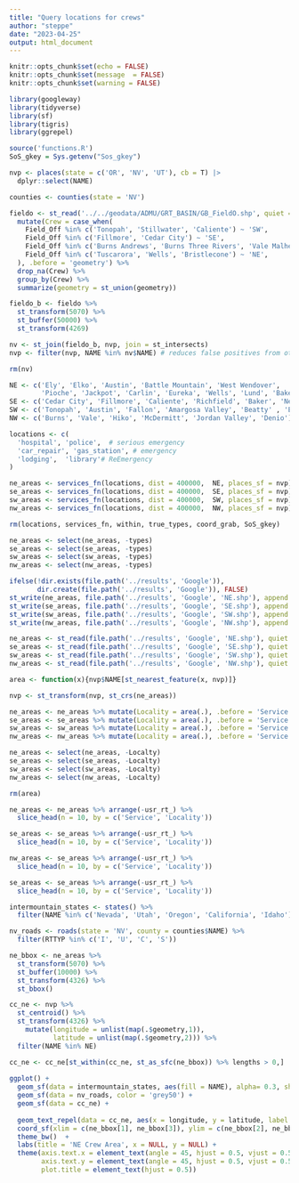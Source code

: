 ```yaml
---
title: "Query locations for crews"
author: "steppe"
date: "2023-04-25"
output: html_document
---
```



```r
knitr::opts_chunk$set(echo = FALSE)
knitr::opts_chunk$set(message  = FALSE)
knitr::opts_chunk$set(warning = FALSE)
```




```r
library(googleway)
library(tidyverse)
library(sf)
library(tigris)
library(ggrepel)
```

```r
source('functions.R')
SoS_gkey = Sys.getenv("Sos_gkey")
```


```r

nvp <- places(state = c('OR', 'NV', 'UT'), cb = T) |>
  dplyr::select(NAME)

counties <- counties(state = 'NV')
```

```r

fieldo <- st_read('../../geodata/ADMU/GRT_BASIN/GB_FieldO.shp', quiet = T) %>% 
  mutate(Crew = case_when( 
    Field_Off %in% c('Tonopah', 'Stillwater', 'Caliente') ~ 'SW', 
    Field_Off %in% c('Fillmore', 'Cedar City') ~ 'SE', 
    Field_Off %in% c('Burns Andrews', 'Burns Three Rivers', 'Vale Malheur') ~ 'NW', 
    Field_Off %in% c('Tuscarora', 'Wells', 'Bristlecone') ~ 'NE', 
  ), .before = 'geometry') %>% 
  drop_na(Crew) %>% 
  group_by(Crew) %>% 
  summarize(geometry = st_union(geometry))

fieldo_b <- fieldo %>% 
  st_transform(5070) %>% 
  st_buffer(50000) %>% 
  st_transform(4269) 

nv <- st_join(fieldo_b, nvp, join = st_intersects)
nvp <- filter(nvp, NAME %in% nv$NAME) # reduces false positives from other searches

rm(nv)
```


```r
NE <- c('Ely', 'Elko', 'Austin', 'Battle Mountain', 'West Wendover', 
        'Pioche', 'Jackpot', 'Carlin', 'Eureka', 'Wells', 'Lund', 'Baker')
SE <- c('Cedar City', 'Fillmore', 'Caliente', 'Richfield', 'Baker', 'Newcastle', 'St. George')
SW <- c('Tonopah', 'Austin', 'Fallon', 'Amargosa Valley', 'Beatty' , 'Eureka', 'Yerington')
NW <- c('Burns', 'Vale', 'Hiko', 'McDermitt', 'Jordan Valley', 'Denio')
```

```r

locations <- c(
  'hospital', 'police',  # serious emergency
  'car_repair', 'gas_station', # emergency
  'lodging',  'library'# ReEmergency 
)

ne_areas <- services_fn(locations, dist = 400000,  NE, places_sf = nvp) 
se_areas <- services_fn(locations, dist = 400000,  SE, places_sf = nvp) 
sw_areas <- services_fn(locations, dist = 400000,  SW, places_sf = nvp) 
nw_areas <- services_fn(locations, dist = 400000,  NW, places_sf = nvp) 

rm(locations, services_fn, within, true_types, coord_grab, SoS_gkey)
```

```r

ne_areas <- select(ne_areas, -types)
se_areas <- select(se_areas, -types)
sw_areas <- select(sw_areas, -types)
nw_areas <- select(nw_areas, -types)

ifelse(!dir.exists(file.path('../results', 'Google')), 
       dir.create(file.path('../results', 'Google')), FALSE)
st_write(ne_areas, file.path('../results', 'Google', 'NE.shp'), append = F, quiet = T)
st_write(se_areas, file.path('../results', 'Google', 'SE.shp'), append = F, quiet = T)
st_write(sw_areas, file.path('../results', 'Google', 'SW.shp'), append = F, quiet = T)
st_write(nw_areas, file.path('../results', 'Google', 'NW.shp'), append = F, quiet = T)
```

```r

ne_areas <- st_read(file.path('../results', 'Google', 'NE.shp'), quiet = T)
se_areas <- st_read(file.path('../results', 'Google', 'SE.shp'), quiet = T)
sw_areas <- st_read(file.path('../results', 'Google', 'SW.shp'), quiet = T)
nw_areas <- st_read(file.path('../results', 'Google', 'NW.shp'), quiet = T)

```


```r
area <- function(x){nvp$NAME[st_nearest_feature(x, nvp)]}

nvp <- st_transform(nvp, st_crs(ne_areas))

ne_areas <- ne_areas %>% mutate(Locality = area(.), .before = 'Service')
se_areas <- se_areas %>% mutate(Locality = area(.), .before = 'Service')
sw_areas <- sw_areas %>% mutate(Locality = area(.), .before = 'Service')
nw_areas <- nw_areas %>% mutate(Locality = area(.), .before = 'Service')

ne_areas <- select(ne_areas, -Localty)
se_areas <- select(se_areas, -Localty)
sw_areas <- select(sw_areas, -Localty)
nw_areas <- select(nw_areas, -Localty)

rm(area)
```

```r

ne_areas <- ne_areas %>% arrange(-usr_rt_) %>% 
  slice_head(n = 10, by = c('Service', 'Locality'))

se_areas <- se_areas %>% arrange(-usr_rt_) %>% 
  slice_head(n = 10, by = c('Service', 'Locality'))

nw_areas <- se_areas %>% arrange(-usr_rt_) %>% 
  slice_head(n = 10, by = c('Service', 'Locality'))

se_areas <- se_areas %>% arrange(-usr_rt_) %>% 
  slice_head(n = 10, by = c('Service', 'Locality'))

```


```r

intermountain_states <- states() %>% 
  filter(NAME %in% c('Nevada', 'Utah', 'Oregon', 'California', 'Idaho'))

nv_roads <- roads(state = 'NV', county = counties$NAME) %>% 
  filter(RTTYP %in% c('I', 'U', 'C', 'S'))

ne_bbox <- ne_areas %>% 
  st_transform(5070) %>% 
  st_buffer(10000) %>% 
  st_transform(4326) %>% 
  st_bbox()

cc_ne <- nvp %>%  
  st_centroid() %>% 
  st_transform(4326) %>% 
    mutate(longitude = unlist(map(.$geometry,1)),
           latitude = unlist(map(.$geometry,2))) %>% 
  filter(NAME %in% NE)

cc_ne <- cc_ne[st_within(cc_ne, st_as_sfc(ne_bbox)) %>% lengths > 0,]
  
ggplot() +
  geom_sf(data = intermountain_states, aes(fill = NAME), alpha= 0.3, show.legend = F) + 
  geom_sf(data = nv_roads, color = 'grey50') + 
  geom_sf(data = cc_ne) +
  
  geom_text_repel(data = cc_ne, aes(x = longitude, y = latitude, label = NAME)) + 
  coord_sf(xlim = c(ne_bbox[1], ne_bbox[3]), ylim = c(ne_bbox[2], ne_bbox[4]))  +
  theme_bw()  +
  labs(title = 'NE Crew Area', x = NULL, y = NULL) + 
  theme(axis.text.x = element_text(angle = 45, hjust = 0.5, vjust = 0.5),
        axis.text.y = element_text(angle = 45, hjust = 0.5, vjust = 0.5),
        plot.title = element_text(hjust = 0.5))

```


